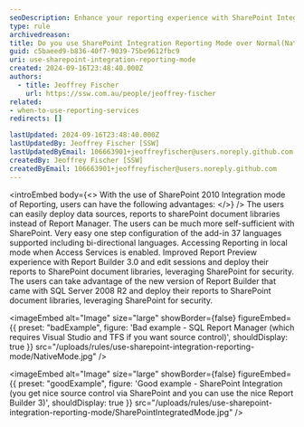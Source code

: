 ```yaml
---
seoDescription: Enhance your reporting experience with SharePoint Integration Mode for easier deployment and improved security compared to Native Reporting Mode.
type: rule
archivedreason:
title: Do you use SharePoint Integration Reporting Mode over Normal(Native) Reporting Mode?
guid: c5baeed9-b836-40f7-9039-75be9612fbc9
uri: use-sharepoint-integration-reporting-mode
created: 2024-09-16T23:48:40.000Z
authors:
  - title: Jeoffrey Fischer
    url: https://ssw.com.au/people/jeoffrey-fischer
related:
- when-to-use-reporting-services
redirects: []

lastUpdated: 2024-09-16T23:48:40.000Z
lastUpdatedBy: Jeoffrey Fischer [SSW]
lastUpdatedByEmail: 106663901+jeoffreyfischer@users.noreply.github.com
createdBy: Jeoffrey Fischer [SSW]
createdByEmail: 106663901+jeoffreyfischer@users.noreply.github.com
---
```


<introEmbed
  body={<>
With the use of SharePoint 2010 Integration mode of Reporting, users can have the following advantages:
  </>}
/>
The users can easily deploy data sources, reports to sharePoint document libraries instead of Report Manager.
The users can be much more self-sufficient with SharePoint.
Very easy one step configuration of the add-in
37 languages supported including bi-directional languages.
Accessing Reporting in local mode when Access Services is enabled.
Improved Report Preview experience with Report Builder 3.0 and edit sessions and deploy their reports to SharePoint document libraries, leveraging SharePoint for security.
The users can take advantage of the new version of Report Builder that came with SQL Server 2008 R2 and deploy their reports to SharePoint document libraries, leveraging SharePoint for security.

<imageEmbed
  alt="Image"
  size="large"
  showBorder={false}
  figureEmbed={{
    preset: "badExample",
    figure: 'Bad example - SQL Report Manager (which requires Visual Studio and TFS if you want source control)',
    shouldDisplay: true
  }}
  src="/uploads/rules/use-sharepoint-integration-reporting-mode/NativeMode.jpg"
/>

<imageEmbed
  alt="Image"
  size="large"
  showBorder={false}
  figureEmbed={{
    preset: "goodExample",
    figure: 'Good example - SharePoint Integration (you get nice source control via SharePoint and you can use the nice Report Builder 3)',
    shouldDisplay: true
  }}
  src="/uploads/rules/use-sharepoint-integration-reporting-mode/SharePointIntegratedMode.jpg"
/>
